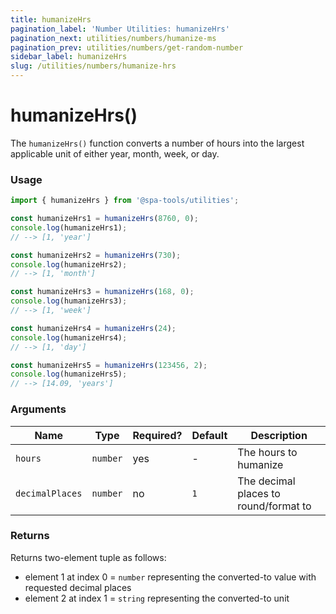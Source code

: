 ```yaml
---
title: humanizeHrs
pagination_label: 'Number Utilities: humanizeHrs'
pagination_next: utilities/numbers/humanize-ms
pagination_prev: utilities/numbers/get-random-number
sidebar_label: humanizeHrs
slug: /utilities/numbers/humanize-hrs
---
```



<PackageCaption packageName='@spa-tools/utilities' />

# humanizeHrs()

The `humanizeHrs()` function converts a number of hours into the largest applicable
unit of either year, month, week, or day.

### Usage

```ts
import { humanizeHrs } from '@spa-tools/utilities';

const humanizeHrs1 = humanizeHrs(8760, 0);
console.log(humanizeHrs1);
// --> [1, 'year']

const humanizeHrs2 = humanizeHrs(730);
console.log(humanizeHrs2);
// --> [1, 'month']

const humanizeHrs3 = humanizeHrs(168, 0);
console.log(humanizeHrs3);
// --> [1, 'week']

const humanizeHrs4 = humanizeHrs(24);
console.log(humanizeHrs4);
// --> [1, 'day']

const humanizeHrs5 = humanizeHrs(123456, 2);
console.log(humanizeHrs5);
// --> [14.09, 'years']
```

### Arguments

| Name            | Type     | Required? | Default | Description                           |
| --------------- | -------- | --------- | ------- | ------------------------------------- |
| `hours`         | `number` | yes       | -       | The hours to humanize                 |
| `decimalPlaces` | `number` | no        | `1`     | The decimal places to round/format to |

### Returns

Returns two-element tuple as follows:

- element 1 at index 0 = `number` representing the converted-to value with requested decimal places
- element 2 at index 1 = `string` representing the converted-to unit
